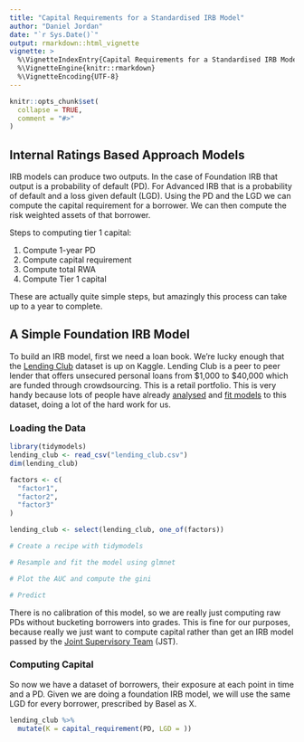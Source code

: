 ```yaml
---
title: "Capital Requirements for a Standardised IRB Model"
author: "Daniel Jordan"
date: "`r Sys.Date()`"
output: rmarkdown::html_vignette
vignette: >
  %\VignetteIndexEntry{Capital Requirements for a Standardised IRB Model}
  %\VignetteEngine{knitr::rmarkdown}
  %\VignetteEncoding{UTF-8}
---
```


```r
knitr::opts_chunk$set(
  collapse = TRUE,
  comment = "#>"
)
```

## Internal Ratings Based Approach Models

IRB models can produce two outputs. In the case of Foundation IRB that output is a probability of default (PD). For Advanced IRB that is a probability of default and a loss given default (LGD). Using the PD and the LGD we can compute the capital requirement for a borrower. We can then compute the risk weighted assets of that borrower.

Steps to computing tier 1 capital:

  1. Compute 1-year PD  
  2. Compute capital requirement 
  3. Compute total RWA
  4. Compute Tier 1 capital
  
These are actually quite simple steps, but amazingly this process can take up to a year to complete.

## A Simple Foundation IRB Model

To build an IRB model, first we need a loan book. We're lucky enough that the [Lending Club](https://www.kaggle.com/wendykan/lending-club-loan-data) dataset is up on Kaggle. Lending Club is a peer to peer lender that offers unsecured personal loans from \$1,000 to \$40,000 which are funded through crowdsourcing. This is a retail portfolio. This is very handy because lots of people have already [analysed](https://www.kaggle.com/erykwalczak/initial-loan-book-analysis) and [fit models](https://rstudio-pubs-static.s3.amazonaws.com/203258_d20c1a34bc094151a0a1e4f4180c5f6f.html) to this dataset, doing a lot of the hard work for us. 

### Loading the Data

```r
library(tidymodels)
lending_club <- read_csv("lending_club.csv")
dim(lending_club)

factors <- c(
  "factor1",
  "factor2",
  "factor3"
)

lending_club <- select(lending_club, one_of(factors))

# Create a recipe with tidymodels

# Resample and fit the model using glmnet

# Plot the AUC and compute the gini

# Predict

```

There is no calibration of this model, so we are really just computing raw PDs without bucketing borrowers into grades. This is fine for our purposes, because really we just want to compute capital rather than get an IRB model passed by the [Joint Supervisory Team](https://www.bankingsupervision.europa.eu/banking/approach/jst/html/index.en.html) (JST). 

### Computing Capital 

So now we have a dataset of borrowers, their exposure at each point in time and a PD. Given we are doing a foundation IRB model, we will use the same LGD for every borrower, prescribed by Basel as X. 

```r
lending_club %>% 
  mutate(K = capital_requirement(PD, LGD = ))
```

